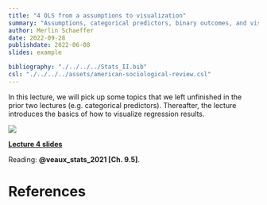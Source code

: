 ```yaml
---
title: "4 OLS from a assumptions to visualization"
summary: "Assumptions, categorical predictors, binary outcomes, and visualization"
author: Merlin Schaeffer
date: 2022-09-28
publishdate: 2022-06-08
slides: example

bibliography: "./../../../Stats_II.bib"
csl: "./../../../assets/american-sociological-review.csl"
---
```


In this lecture, we will pick up some topics that we left unfinished in the prior two lectures (e.g. categorical predictors). Thereafter, the lecture introduces the basics of how to visualize regression results.

![](/Lectures/4-OLS-Wisdom/4-OLS-Wisdom_files/figure-html/Predplot-1.png)

[**Lecture 4 slides**](/Lectures/4-OLS-Wisdom/4-OLS-Wisdoms.html)

Reading: **@veaux_stats_2021[Ch. 9.5]**.

# References
